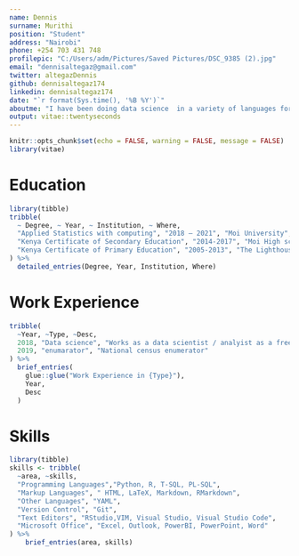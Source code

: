 ---
name: Dennis
surname: Murithi
position: "Student"
address: "Nairobi"
phone: +254 703 431 748
profilepic: "C:/Users/adm/Pictures/Saved Pictures/DSC_9385 (2).jpg"
email: "dennisaltegaz@gmail.com"
twitter: altegazDennis
github: dennisaltegaz174
linkedin: dennisaltegaz174
date: "`r format(Sys.time(), '%B %Y')`"
aboutme: "I have been doing data science  in a variety of languages for over 2+ years. I have a deep driven passion for machine learning / artificial inteligence, automation, and data science."
output: vitae::twentyseconds
---

```{r setup, include=FALSE}
knitr::opts_chunk$set(echo = FALSE, warning = FALSE, message = FALSE)
library(vitae)
```

# Education

```{r}
library(tibble)
tribble(
  ~ Degree, ~ Year, ~ Institution, ~ Where,
  "Applied Statistics with computing", "2018 – 2021", "Moi University", "Eldoret, Kenya",
  "Kenya Certificate of Secondary Education", "2014-2017", "Moi High school ~ Mbiruri", "Embu, Kenya",
  "Kenya Certificate of Primary Education", "2005-2013", "The Lighthouse Academy", "Nairobi, Kenya"
) %>% 
  detailed_entries(Degree, Year, Institution, Where)
```

# Work Experience

```{r}
tribble(
  ~Year, ~Type, ~Desc,
  2018, "Data science", "Works as a data scientist / analyist as a freelancer  ",
  2019, "enumarator", "National census enumerator"
) %>% 
  brief_entries(
    glue::glue("Work Experience in {Type}"),
    Year, 
    Desc
  )
```

# Skills

```{r}
library(tibble)
skills <- tribble(
  ~area, ~skills,
  "Programming Languages","Python, R, T-SQL, PL-SQL",
  "Markup Languages", " HTML, LaTeX, Markdown, RMarkdown",
  "Other Languages", "YAML",
  "Version Control", "Git",
  "Text Editors", "RStudio,VIM, Visual Studio, Visual Studio Code",
  "Microsoft Office", "Excel, Outlook, PowerBI, PowerPoint, Word"
) %>% 
    brief_entries(area, skills)
```
  
  
